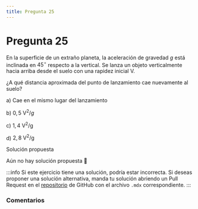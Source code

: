 ```yaml
---
title: Pregunta 25
---
```



# Pregunta 25

En la superficie de un extraño planeta, la aceleración de gravedad $g$ está inclinada en $45^{\circ}$ respecto a la vertical. Se lanza un objeto verticalmente hacia arriba desde el suelo con una rapidez inicial V.

¿A qué distancia aproximada del punto de lanzamiento cae nuevamente al suelo?

a) Cae en el mismo lugar del lanzamiento

b) $0,5 \mathrm{~V}^2 / g$

c) $1,4 \mathrm{~V}^2 / \mathrm{g}$

d) $2,8 \mathrm{~V}^2 / \mathrm{g}$

<MDXDetails>
<summary>Solución propuesta</summary>

Aún no hay solución propuesta 🥲

:::info
Si este ejercicio tiene una solución, podría estar incorrecta. Si deseas proponer una solución alternativa, manda tu solución abriendo
un Pull Request en el [repositorio](https://github.com/crow-rojas/apuntes-fundamentals/pulls) de GitHub con el archivo
`.mdx` correspondiente.
:::

</MDXDetails>

### Comentarios

<Disqus
  url="https://crow-rojas.github.io/apuntes-fundamentals/docs/science/dynamics/exercises/2016-1/p25"
  identifier="docs/science/dynamics/exercises/2016-1/p25"
  title="2016-1 Dinámica - Pregunta 25"
/>
